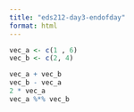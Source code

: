 ```yaml
---
title: "eds212-day3-endofday"
format: html
---
```


```r
vec_a <- c(1 , 6)
vec_b <- c(2, 4)

vec_a + vec_b
vec_b - vec_a
2 * vec_a
vec_a %*% vec_b
```

